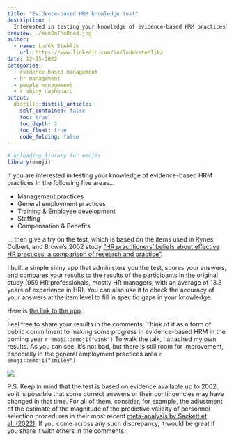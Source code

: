 ```yaml
---
title: "Evidence-based HRM knowledge test"
description: |
  Interested in testing your knowledge of evidence-based HRM practices? If so, click and get started.
preview: ./manOnTheRoad.jpg
author:
  - name: Luděk Stehlík
    url: https://www.linkedin.com/in/ludekstehlik/
date: 12-15-2022
categories:
  - evidence-based management
  - hr management
  - people management
  - r shiny dashboard
output:
  distill::distill_article:
    self_contained: false
    toc: true
    toc_depth: 2
    toc_float: true
    code_folding: false
---
```



```r

# uploading library for emojis
library(emoji)

```

If you are interested in testing your knowledge of evidence-based HRM practices in the following five areas...

* Management practices
* General employment practices
* Training & Employee development
* Staffing
* Compensation & Benefits

... then give a try on the test, which is based on the items used in Rynes, Colbert, and Brown's 2002 study ["HR practitioners' beliefs about effective HR practices: a comparison of research and practice"](https://psycnet.apa.org/record/2003-99255-001).

I built a simple shiny app that administers you the test, scores your answers, and compares your results to the results of the participants in the original study (959 HR professionals, mostly HR managers, with an average of 13.8 years of experience in HR). You can also use it to check the accuracy of your answers at the item level to fill in specific gaps in your knowledge.

Here is [the link to the app](https://peopleanalyticsblog.shinyapps.io/evidence_based_hrm_test/). 

Feel free to share your results in the comments. Think of it as a form of public commitment to making some progress in evidence-based HRM in the coming year `r emoji::emoji("wink")` To walk the talk, I attached my own results. As you can see, it's not bad, but there is still room for improvement, especially in the general employment practices area `r emoji::emoji("smiley")`

<img src="./results.png"> 

P.S. Keep in mind that the test is based on evidence available up to 2002, so it is possible that some correct answers or their contingencies may have changed in that time. For all of them, consider, for example, the adjustment of the estimate of the magnitude of the predictive validity of personnel selection procedures in their most recent [meta-analysis by Sackett et al. (2022)](https://psycnet.apa.org/record/2022-17327-001). If you come across any such discrepancy, it would be great if you share it with others in the comments. 
